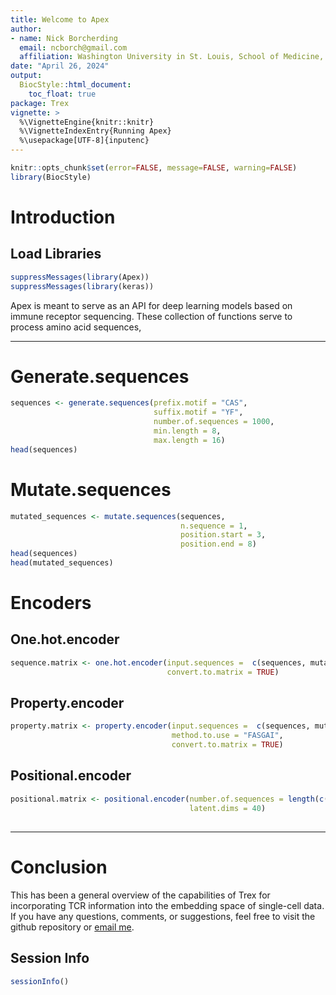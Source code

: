 ```yaml
---
title: Welcome to Apex
author: 
- name: Nick Borcherding
  email: ncborch@gmail.com
  affiliation: Washington University in St. Louis, School of Medicine, St. Louis, MO, USA
date: "April 26, 2024"
output:
  BiocStyle::html_document:
    toc_float: true
package: Trex
vignette: >
  %\VignetteEngine{knitr::knitr}
  %\VignetteIndexEntry{Running Apex}
  %\usepackage[UTF-8]{inputenc}
---
```


```r
knitr::opts_chunk$set(error=FALSE, message=FALSE, warning=FALSE)
library(BiocStyle)
```

# Introduction

## Load Libraries

```r
suppressMessages(library(Apex))
suppressMessages(library(keras))
```

Apex is meant to serve as an API for deep learning models based on immune receptor sequencing. These collection of functions serve to process amino acid sequences, 

****************

# Generate.sequences

```r
sequences <- generate.sequences(prefix.motif = "CAS",
                                suffix.motif = "YF",
                                number.of.sequences = 1000,
                                min.length = 8,
                                max.length = 16)
head(sequences)
```


# Mutate.sequences

```r
mutated_sequences <- mutate.sequences(sequences, 
                                      n.sequence = 1,
                                      position.start = 3,                                  
                                      position.end = 8)
head(sequences)
head(mutated_sequences)
```
# Encoders

## One.hot.encoder

```r
sequence.matrix <- one.hot.encoder(input.sequences =  c(sequences, mutated_sequences), 
                                   convert.to.matrix = TRUE)
```

## Property.encoder

```r
property.matrix <- property.encoder(input.sequences =  c(sequences, mutated_sequences), 
                                    method.to.use = "FASGAI",
                                    convert.to.matrix = TRUE)
```

## Positional.encoder

```r
positional.matrix <- positional.encoder(number.of.sequences = length(c(sequences, mutated_sequences)),
                                        latent.dims = 40)
```

## 
***
# Conclusion

This has been a general overview of the capabilities of Trex for incorporating TCR information into the embedding space of single-cell data. If you have any questions, comments, or suggestions, feel free to visit the github repository or [email me](mailto:ncborch@gmail.com).

## Session Info

```r
sessionInfo()
```
